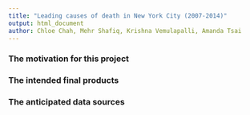 ```yaml
---
title: "Leading causes of death in New York City (2007-2014)"
output: html_document
author: Chloe Chah, Mehr Shafiq, Krishna Vemulapalli, Amanda Tsai
---
```



### The motivation for this project 
 
### The intended final products 
 
### The anticipated data sources 
